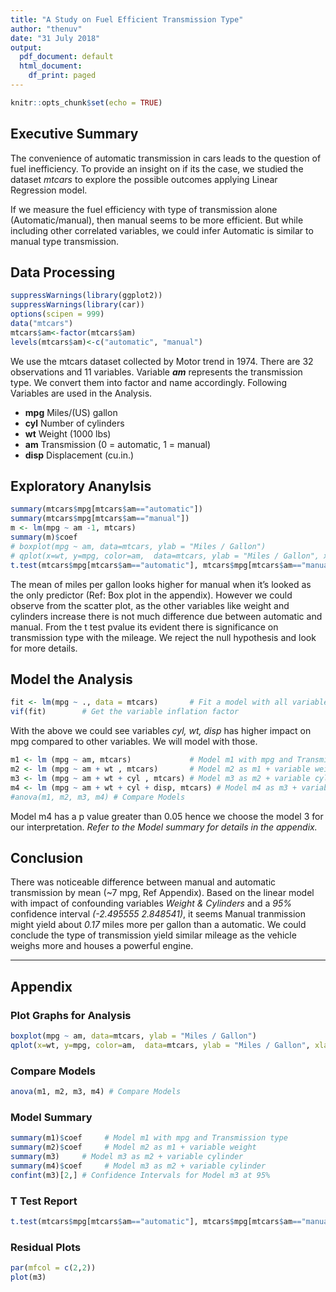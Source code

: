 ```yaml
---
title: "A Study on Fuel Efficient Transmission Type"
author: "thenuv"
date: "31 July 2018"
output:
  pdf_document: default
  html_document:
    df_print: paged
---
```


```r
knitr::opts_chunk$set(echo = TRUE)
```

## Executive Summary 

The convenience of automatic transmission in cars leads to the question of fuel inefficiency. To provide an insight on if its the case, we studied the dataset *mtcars* to explore the possible outcomes applying Linear Regression model.

If we measure the fuel efficiency with type of transmission alone (Automatic/manual), then manual seems to be more efficient. But while including other correlated variables, we could infer Automatic is similar to manual type transmission.


## Data Processing

```r
suppressWarnings(library(ggplot2))
suppressWarnings(library(car))
options(scipen = 999)
data("mtcars")
mtcars$am<-factor(mtcars$am)
levels(mtcars$am)<-c("automatic", "manual")
```
We use the mtcars dataset collected by Motor trend in 1974. There are 32 observations and 11 variables. Variable ***am*** represents the transmission type. We convert them into factor and name accordingly. Following Variables are used in the Analysis.

-   **mpg**	 Miles/(US) gallon
-   **cyl**	 Number of cylinders
-   **wt**	 Weight (1000 lbs)
-   **am**	 Transmission (0 = automatic, 1 = manual)
-   **disp**	 Displacement (cu.in.)

## Exploratory Ananylsis

``` r
summary(mtcars$mpg[mtcars$am=="automatic"])
summary(mtcars$mpg[mtcars$am=="manual"])
m <- lm(mpg ~ am -1, mtcars)
summary(m)$coef
# boxplot(mpg ~ am, data=mtcars, ylab = "Miles / Gallon")
# qplot(x=wt, y=mpg, color=am,  data=mtcars, ylab = "Miles / Gallon", xlab = "Weight (lbs/1000)")
t.test(mtcars$mpg[mtcars$am=="automatic"], mtcars$mpg[mtcars$am=="manual"])$p.value
```
The mean of miles per gallon looks higher for manual when it's looked as the only predictor (Ref: Box plot in the appendix). However we could observe from the scatter plot, as the other variables like weight and cylinders increase there is not much difference due between automatic and manual. From the t test pvalue its evident there is significance on transmission type with the mileage. We reject the null hypothesis and look for more details.


## Model the Analysis

``` r
fit <- lm(mpg ~ ., data = mtcars)       # Fit a model with all variables with mpg as outcome
vif(fit)        # Get the variable inflation factor
```

With the above we could see variables *cyl, wt, disp* has higher impact on mpg compared to other variables. We will model with those.

``` r
m1 <- lm (mpg ~ am, mtcars)             # Model m1 with mpg and Transmission type
m2 <- lm (mpg ~ am + wt , mtcars)       # Model m2 as m1 + variable weight
m3 <- lm (mpg ~ am + wt + cyl , mtcars) # Model m3 as m2 + variable cylinder
m4 <- lm (mpg ~ am + wt + cyl + disp, mtcars) # Model m4 as m3 + variable displacement
#anova(m1, m2, m3, m4) # Compare Models
```

Model m4 has a p value greater than 0.05 hence we choose the model 3 for our interpretation. *Refer to the Model summary for details in the appendix.*


## Conclusion
There was noticeable difference between manual and automatic transmission  by mean (~7 mpg, Ref Appendix). Based on the linear model with impact of confounding variables *Weight & Cylinders* and a *95%* confidence interval *(-2.495555 2.848541)*, it seems Manual tranmission might yield about *0.17* miles more per gallon than a automatic. We could conclude the type of transmission yield similar mileage as the vehicle weighs more and houses a powerful engine.

___
\newpage


## Appendix

### Plot Graphs for Analysis
``` r
boxplot(mpg ~ am, data=mtcars, ylab = "Miles / Gallon")
qplot(x=wt, y=mpg, color=am,  data=mtcars, ylab = "Miles / Gallon", xlab = "Weight (lbs/1000)")
```

### Compare Models
``` r
anova(m1, m2, m3, m4) # Compare Models
```

### Model Summary

``` r
summary(m1)$coef     # Model m1 with mpg and Transmission type
summary(m2)$coef     # Model m2 as m1 + variable weight
summary(m3)     # Model m3 as m2 + variable cylinder
summary(m4)$coef     # Model m3 as m2 + variable cylinder
confint(m3)[2,] # Confidence Intervals for Model m3 at 95%
```


### T Test Report
``` r
t.test(mtcars$mpg[mtcars$am=="automatic"], mtcars$mpg[mtcars$am=="manual"])
```


### Residual Plots
``` r
par(mfcol = c(2,2))
plot(m3)
```